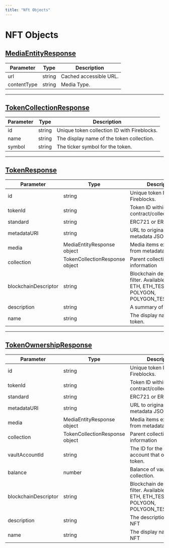 ```yaml
---
title: "Nft Objects"
---
```

  
  # NFT Objects

## [MediaEntityResponse](#mediaentityresponse)

| Parameter | Type | Description |
| --- | --- | --- |
| url | string | Cached accessible URL. |
| contentType | string | Media Type. |

* * *

## [TokenCollectionResponse](#tokencollectionresponse)

| Parameter | Type | Description |
| --- | --- | --- |
| id | string | Unique token collection ID with Fireblocks. |
| name | string | The display name of the token collection. |
| symbol | string | The ticker symbol for the token. |

* * *

## [TokenResponse](#tokenresponse)

| Parameter | Type | Description |
| --- | --- | --- |
| id | string | Unique token ID with Fireblocks. |
| tokenId | string | Token ID within the contract/collection. |
| standard | string | ERC721 or ERC1155 |
| metadataURI | string | URL to original token metadata JSON |
| media | MediaEntityResponse object | Media items extracted from metadata JSON |
| collection | TokenCollectionResponse object | Parent collection information |
| blockchainDescriptor | string | Blockchain descriptor filter. Available values: ETH, ETH\_TEST3, POLYGON, POLYGON\_TEST\_MUMBAI |
| description | string | A summary of the token. |
| name | string | The display name of the token. |

* * *

## [TokenOwnershipResponse](#tokenownershipresponse)

| Parameter | Type | Description |
| --- | --- | --- |
| id | string | Unique token ID with Fireblocks. |
| tokenId | string | Token ID within the contract/collection. |
| standard | string | ERC721 or ERC1155 |
| metadataURI | string | URL to original token metadata JSON |
| media | MediaEntityResponse object | Media items extracted from metadata JSON |
| collection | TokenCollectionResponse object | Parent collection information |
| vaultAccountId | string | The ID for the vault account that owns the token. |
| balance | number | Balance of vault token collection. |
| blockchainDescriptor | string | Blockchain descriptor filter. Available values: ETH, ETH\_TEST3, POLYGON, POLYGON\_TEST\_MUMBAI |
| description | string | The description of the NFT |
| name | string | The display name of the NFT |